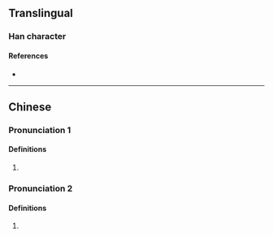 {{character info}}
==Translingual==

===Han character===
{{Han char|rn=86|rad=火|as=21|sn=25|four=98816|canj=FSWU|ids=⿰火覽}}

====References====
* {{Han ref|kx=0688.151|hdz=32250.161|uh=7226|ud=29222|bh=F8F6|bd=63734}}

----

==Chinese==
{{zh-forms}}

===Pronunciation 1===
{{zh-pron
|m=lǎn
|c=laam5
|mc=
|oc=
|ma=
|cat=
}}

====Definitions====
{{zh-hanzi}}

# {{rfdef|1=zh}}

===Pronunciation 2===
{{zh-pron
|m=làn
|c=
|cat=
}}

====Definitions====
{{zh-hanzi}}

# {{rfdef|1=zh}}